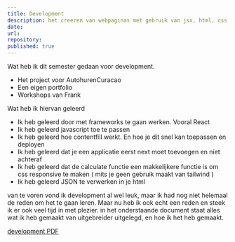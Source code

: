 ```yaml
---
title: Development
description: het creeren van webpaginas met gebruik van jsx, html, css en contenfill
date: 
url: 
repository:
published: true
---
```



Wat heb ik dit semester gedaan voor development.

- Het project voor AutohurenCuracao 
- Een eigen portfolio 
- Workshops van Frank 

 Wat heb ik hiervan geleerd 
-	Ik heb geleerd door met frameworks te gaan werken. Vooral React 
-	Ik heb geleerd javascript toe te passen 
-	Ik heb geleerd hoe contentfill werkt. En hoe je dit snel kan toepassen en deployen 
-	Ik heb geleerd dat je een applicatie eerst next moet toevoegen en niet achteraf  
-	Ik heb geleerd dat de calculate functie een makkelijkere functie is om css responsive te maken ( mits je geen gebruik maakt van tailwind ) 
-	Ik heb geleerd JSON te verwerken in je html 

van te voren vond ik development al wel leuk, maar ik had nog niet helemaal de reden om het te gaan leren. Maar nu heb ik ook echt een reden en steek ik er ook veel tijd in met plezier.
in het onderstaande document staat alles wat ik heb gemaakt van uitgebreider uitgelegd, en hoe ik het heb gemaakt.

[development PDF](/Development-AF.docx)
